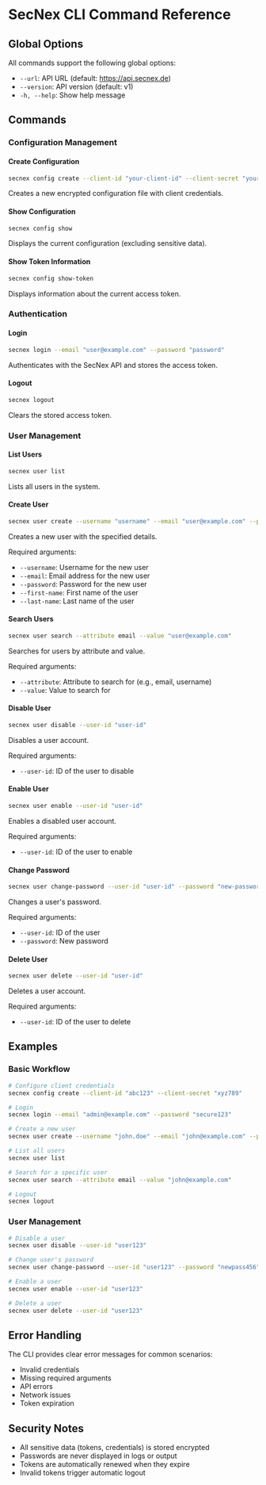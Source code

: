 # SecNex CLI Command Reference

## Global Options

All commands support the following global options:

- `--url`: API URL (default: https://api.secnex.de)
- `--version`: API version (default: v1)
- `-h, --help`: Show help message

## Commands

### Configuration Management

#### Create Configuration

```bash
secnex config create --client-id "your-client-id" --client-secret "your-client-secret"
```

Creates a new encrypted configuration file with client credentials.

#### Show Configuration

```bash
secnex config show
```

Displays the current configuration (excluding sensitive data).

#### Show Token Information

```bash
secnex config show-token
```

Displays information about the current access token.

### Authentication

#### Login

```bash
secnex login --email "user@example.com" --password "password"
```

Authenticates with the SecNex API and stores the access token.

#### Logout

```bash
secnex logout
```

Clears the stored access token.

### User Management

#### List Users

```bash
secnex user list
```

Lists all users in the system.

#### Create User

```bash
secnex user create --username "username" --email "user@example.com" --password "password" --first-name "First" --last-name "Last"
```

Creates a new user with the specified details.

Required arguments:

- `--username`: Username for the new user
- `--email`: Email address for the new user
- `--password`: Password for the new user
- `--first-name`: First name of the user
- `--last-name`: Last name of the user

#### Search Users

```bash
secnex user search --attribute email --value "user@example.com"
```

Searches for users by attribute and value.

Required arguments:

- `--attribute`: Attribute to search for (e.g., email, username)
- `--value`: Value to search for

#### Disable User

```bash
secnex user disable --user-id "user-id"
```

Disables a user account.

Required arguments:

- `--user-id`: ID of the user to disable

#### Enable User

```bash
secnex user enable --user-id "user-id"
```

Enables a disabled user account.

Required arguments:

- `--user-id`: ID of the user to enable

#### Change Password

```bash
secnex user change-password --user-id "user-id" --password "new-password"
```

Changes a user's password.

Required arguments:

- `--user-id`: ID of the user
- `--password`: New password

#### Delete User

```bash
secnex user delete --user-id "user-id"
```

Deletes a user account.

Required arguments:

- `--user-id`: ID of the user to delete

## Examples

### Basic Workflow

```bash
# Configure client credentials
secnex config create --client-id "abc123" --client-secret "xyz789"

# Login
secnex login --email "admin@example.com" --password "secure123"

# Create a new user
secnex user create --username "john.doe" --email "john@example.com" --password "pass123" --first-name "John" --last-name "Doe"

# List all users
secnex user list

# Search for a specific user
secnex user search --attribute email --value "john@example.com"

# Logout
secnex logout
```

### User Management

```bash
# Disable a user
secnex user disable --user-id "user123"

# Change user's password
secnex user change-password --user-id "user123" --password "newpass456"

# Enable a user
secnex user enable --user-id "user123"

# Delete a user
secnex user delete --user-id "user123"
```

## Error Handling

The CLI provides clear error messages for common scenarios:

- Invalid credentials
- Missing required arguments
- API errors
- Network issues
- Token expiration

## Security Notes

- All sensitive data (tokens, credentials) is stored encrypted
- Passwords are never displayed in logs or output
- Tokens are automatically renewed when they expire
- Invalid tokens trigger automatic logout
